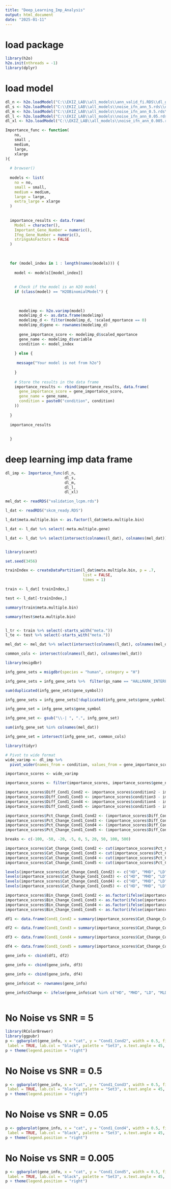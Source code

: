 ---
title: "Deep_Learning_Imp_Analysis"
output: html_document
date: "2025-01-11"
---

# load package 

```{r}
library(h2o)
h2o.init(nthreads = -1) 
library(dplyr)
```


# load model

```{r}
dl_n <- h2o.loadModel("C:\\EKIZ_LAB\\all_models\\ann_valid_fi.RDS\\dl_grid_no_model_4")
dl_s <- h2o.loadModel("C:\\EKIZ_LAB\\all_models\\noise_ifn_ann_5.rds\\dl_grid_5_model_4")
dl_m <- h2o.loadModel("C:\\EKIZ_LAB\\all_models\\noise_ifn_ann_0.5.rds\\dl_grid_0.5_model_4")
dl_l <- h2o.loadModel("C:\\EKIZ_LAB\\all_models\\noise_ifn_ann_0.05.rds\\dl_grid_0.05_model_4")
dl_xl <- h2o.loadModel("C:\\EKIZ_LAB\\all_models\\noise_ifn_ann_0.005.rds\\dl_grid_0.005_model_1")
```


```{r}
Importance_func <- function(
    no,
    small ,
    medium,
    large,
    xlarge
){
  
  # browser()
  
  models <- list(
    no = no,
    small = small,
    medium = medium,
    large = large,
    extra_large = xlarge
  )
  
  
  importance_results <- data.frame(
    Model = character(),
    Important_Gene_Number = numeric(),
    Ifng_Gene_Number = numeric(),
    stringsAsFactors = FALSE
  )
  
  
  
  for (model_index in 1 : length(names(models))) {
    
    model <- models[[model_index]]
    
    
    # Check if the model is an H2O model
    if (class(model) == "H2OBinomialModel") {
      
      
      
      modelimp <- h2o.varimp(model)
      modelimp_d <- as.data.frame(modelimp)
      modelimp_d <- filter(modelimp_d, !scaled_mportance == 0)
      modelimp_d$gene <- rownames(modelimp_d) 
      
      gene_importance_score <- modelimp_d$scaled_mportance
      gene_name <- modelimp_d$variable
      condition <- model_index
      
    } else {
      
     message("Your model is not from h2o")
      
    }
    
    # Store the results in the data frame
    importance_results <- rbind(importance_results, data.frame(
      gene_importance_score = gene_importance_score,
      gene_name = gene_name,
      condition = paste0("condition", condition)
    ))
    
  }
  
  importance_results
  
  
  }

```


# deep learning imp data frame

```{r}
dl_imp <- Importance_func(dl_n,
                          dl_s,
                          dl_m,
                          dl_l,
                          dl_xl)
```



```{r}
mel_dat <- readRDS("validation_lcpm.rds")

l_dat <- readRDS("skcm_ready.RDS")

l_dat$meta.multiple.bin <- as.factor(l_dat$meta.multiple.bin)

l_dat <- l_dat %>% select(-meta.multiple.gene)

l_dat <- l_dat %>% select(intersect(colnames(l_dat), colnames(mel_dat)))


library(caret)

set.seed(3456)

trainIndex <- createDataPartition(l_dat$meta.multiple.bin, p = .7, 
                                  list = FALSE, 
                                  times = 1)

train <- l_dat[ trainIndex,]

test <- l_dat[-trainIndex,]

summary(train$meta.multiple.bin)

summary(test$meta.multiple.bin)


l_tr <- train %>% select(-starts_with("meta."))
l_te <- test %>% select(-starts_with("meta."))

mel_dat <- mel_dat %>% select(intersect(colnames(l_dat), colnames(mel_dat)))

common_cols <- intersect(colnames(l_dat), colnames(mel_dat))

library(msigdbr)

infg_gene_sets = msigdbr(species = "human", category = "H")

infg_gene_sets = infg_gene_sets %>%  filter(gs_name == "HALLMARK_INTERFERON_GAMMA_RESPONSE")

sum(duplicated(infg_gene_sets$gene_symbol))

infg_gene_sets = infg_gene_sets[!duplicated(infg_gene_sets$gene_symbol), ]

infg_gene_set = infg_gene_sets$gene_symbol

infg_gene_set <- gsub("\\-| ", ".", infg_gene_set)

sum(infg_gene_set %in% colnames(mel_dat))  

infg_gene_set = intersect(infg_gene_set, common_cols)
```
```{r}
library(tidyr)

# Pivot to wide format
wide_varimp <- dl_imp %>%
  pivot_wider(names_from = condition, values_from = gene_importance_score)
```



```{r}
importance_scores <- wide_varimp

importance_scores <- filter(importance_scores, importance_scores$gene_name %in% infg_gene_set)

importance_scores$Diff_Cond1_Cond2 <- importance_scores$condition2 - importance_scores$condition1
importance_scores$Diff_Cond1_Cond3 <- importance_scores$condition3 - importance_scores$condition1
importance_scores$Diff_Cond1_Cond4 <- importance_scores$condition4 - importance_scores$condition1
importance_scores$Diff_Cond1_Cond5 <- importance_scores$condition5 - importance_scores$condition1

importance_scores$Pct_Change_Cond1_Cond2 <- (importance_scores$Diff_Cond1_Cond2 / importance_scores$condition1)*100 
importance_scores$Pct_Change_Cond1_Cond3 <- (importance_scores$Diff_Cond1_Cond3 / importance_scores$condition1)*100  
importance_scores$Pct_Change_Cond1_Cond4 <- (importance_scores$Diff_Cond1_Cond4 / importance_scores$condition1)*100  
importance_scores$Pct_Change_Cond1_Cond5 <- (importance_scores$Diff_Cond1_Cond5 / importance_scores$condition1)*100  
```



```{r}
breaks <- c(-100, -50, -20, -5, 0, 5, 20, 50, 100, 500)

importance_scores$Cat_Change_Cond1_Cond2 <- cut(importance_scores$Pct_Change_Cond1_Cond2, breaks, include.lowest = TRUE)
importance_scores$Cat_Change_Cond1_Cond3 <- cut(importance_scores$Pct_Change_Cond1_Cond3, breaks, include.lowest = TRUE)
importance_scores$Cat_Change_Cond1_Cond4 <- cut(importance_scores$Pct_Change_Cond1_Cond4, breaks, include.lowest = TRUE)
importance_scores$Cat_Change_Cond1_Cond5 <- cut(importance_scores$Pct_Change_Cond1_Cond5, breaks, include.lowest = TRUE)

levels(importance_scores$Cat_Change_Cond1_Cond2) <- c("HD", "MHD", "LD", "MLD", "MLI", "LI", "MHI", "HI", "EHI")
levels(importance_scores$Cat_Change_Cond1_Cond3) <- c("HD", "MHD", "LD", "MLD", "MLI", "LI", "MHI", "HI", "EHI")
levels(importance_scores$Cat_Change_Cond1_Cond4) <- c("HD", "MHD", "LD", "MLD", "MLI", "LI", "MHI", "HI", "EHI")
levels(importance_scores$Cat_Change_Cond1_Cond5) <- c("HD", "MHD", "LD", "MLD", "MLI", "LI", "MHI", "HI", "EHI")

```



```{r}

importance_scores$Bin_Change_Cond1_Cond2 <- as.factor(ifelse(importance_scores$Pct_Change_Cond1_Cond2 <= 0, "Decreased", "Increased"))
importance_scores$Bin_Change_Cond1_Cond3 <- as.factor(ifelse(importance_scores$Pct_Change_Cond1_Cond3 <= 0, "Decreased", "Increased"))
importance_scores$Bin_Change_Cond1_Cond4 <- as.factor(ifelse(importance_scores$Pct_Change_Cond1_Cond4 <= 0, "Decreased", "Increased"))
importance_scores$Bin_Change_Cond1_Cond5 <- as.factor(ifelse(importance_scores$Pct_Change_Cond1_Cond5 <= 0, "Decreased", "Increased"))

```


```{r}

df1 <- data.frame(Cond1_Cond2 = summary(importance_scores$Cat_Change_Cond1_Cond2))

df2 <- data.frame(Cond1_Cond3 = summary(importance_scores$Cat_Change_Cond1_Cond3))

df3 <- data.frame(Cond1_Cond4 = summary(importance_scores$Cat_Change_Cond1_Cond4))

df4 <- data.frame(Cond1_Cond5 = summary(importance_scores$Cat_Change_Cond1_Cond5))

gene_info <- cbind(df1, df2)

gene_info <- cbind(gene_info, df3)

gene_info <- cbind(gene_info, df4)

gene_info$cat <- rownames(gene_info)

gene_info$Change <- ifelse(gene_info$cat %in% c("HD", "MHD", "LD", "MLD"), "Decreased", "Increased") 
  

```


# No Noise vs SNR = 5

```{r, fig.width= 5, fig.height=4}
library(RColorBrewer)
library(ggpubr)
p <- ggbarplot(gene_info, x = "cat", y = "Cond1_Cond2", width = 0.5, fill = "Change", color = "black",
 label = TRUE, lab.col = "black", palette = "Set3", x.text.angle = 45, xlab = "Degree", ylab = "Categorised Gene Number")
p + theme(legend.position = "right")


```

# No Noise vs SNR = 0.5


```{r, fig.width= 5, fig.height=4}
p <- ggbarplot(gene_info, x = "cat", y = "Cond1_Cond3", width = 0.5, fill = "Change", color = "black",
 label = TRUE, lab.col = "black", palette = "Set3", x.text.angle = 45, xlab = "Degree", ylab = "Categorised Gene Number")
p + theme(legend.position = "right")
```



# No Noise vs SNR = 0.05


```{r, fig.width= 5, fig.height=4}
p <- ggbarplot(gene_info, x = "cat", y = "Cond1_Cond4", width = 0.5, fill = "Change", color = "black",
 label = TRUE, lab.col = "black", palette = "Set3", x.text.angle = 45, xlab = "Degree", ylab = "Categorised Gene Number")
p + theme(legend.position = "right")
```


# No Noise vs SNR = 0.005

```{r, fig.width= 5, fig.height=4}
p <- ggbarplot(gene_info, x = "cat", y = "Cond1_Cond5", width = 0.5, fill = "Change", color = "black",
 label = TRUE, lab.col = "black", palette = "Set3", x.text.angle = 45, xlab = "Degree", ylab = "Categorised Gene Number")
p + theme(legend.position = "right")
```




